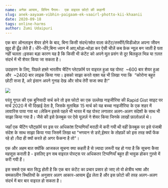```yaml
---
name: अनेक आयाम, विभिन पैगाम-  एक वाइरल फ़ोटो की कहानी
slug: anek-aayaam-vibhin-paigaam-ek-vaairl-photto-kii-khaanii
date: 2020-09-18
tags: online-harms
author: Zumi Udaipuri
---
```


एक बार ऑनलाइन शेयर होने के बाद, बिना किसी संदर्भ/स्रोत वाला कंटेंट/तस्वीरें/विडीओज़ अपना जीवन ख़ुद ही ढूँढ लेते हैं। धीरे-धीरे,बिना ध्यान में आए,थोड़ा-थोड़ा कर ऐसी चीज़ें कब फ़ेक न्यूज़ बन जाती है पता नहीं चलता।इसका बड़ा कारण यह है कि किसी भी कंटेंट को अपने मूल प्रसंग से दूर बिलकुल भिन्न या ग़लत संदर्भ में भी शेयर किया जा सकता है।

उदाहरण के लिए, पिछले हफ़्ते भारतीय चैटिंग प्लेटफ़ॉर्म पर वाइरल हुआ यह पोस्ट  ~600 बार शेयर हुआ और  ~2400 बार लाइक किया गया। इसको साझा करते वक़्त यह भी लिखा गया कि  “कोरोना बहुत छोटी सजा है, अरे इंसान अपने गुनाह देख और सोच तेरी सजा क्या है!”

![](../images/image_2.jpg)

परंतु गूगल की एक बुनियादी सर्च करे तो इस फोटो का एक उल्लेख नाइजीरिया की Rapid Gist साइट पर मार्च 2020 में भी दिखाई देता है, जिसके मुताबिक़ 15 मार्च को यह बच्चा नाइजीरिया के एक शहर में लावारिस पाया गया था।लेकिन इससे पहले भी भारत में यह पोस्ट लगातार अलग-अलग संदेशों के साथ भी साझा किया गया है। जैसे की इसे फ़ेस्बुक पर ऐसे यूज़र्ज़ ने शेयर किया जिनके लाखों फ़ालोअर्ज़ थे।

जहाँ एक चैटिंग प्लैट्फ़ॉर्म पर इस पर अधिकांश टिप्पणियाँ मराठी में करी गयी थी वहीं फ़ेस्बुक पर इसे पंजाबी संदेश के साथ साझा किया गया जिसमें लिखा था "भगवान से डरो,ईश्वर के तोहफ़ों को इस तरह क्यों फेंक रहे हो।पैदा ही क्यों करते हो अगर फेंकना है तो"।

एक और अहम बात क्योंकि आजकल सूचना क्या कहती है से ज़्यादा ज़रूरी यह हो गया है कि सूचना कैसा महसूस कराती है - इसलिए इन सब वाइरल पोस्ट्स पर अधिकतर टिप्पणियाँ बहुत ही भावुक होकर ग़ुस्से में करी गयी हैं।

इस सबसे एक बात सिद्ध होती है कि एक बार कंटेंट का प्रचार प्रसार हो जाए तो वो क्षेत्रीय भाषा और समकालीन स्थितियों के अनुसार अलग आकार-आयाम ढूँढ लेता है और इस फ़ोटो की तरह अलग-अलग संदर्भ में बार बार वाइरल हो सकता है।
